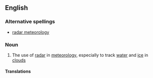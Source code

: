 ==English==

===Alternative spellings===
*[[radar meteorology]]

===Noun===
{{en-noun|-}}

#{{meteorology}} The use of [[radar]] in [[meteorology]], especially to track [[water]] and [[ice]] in [[cloud]]s

====Translations====
{{trans-see|radar meteorology}}
